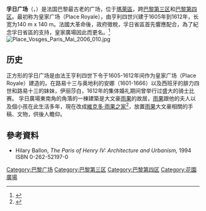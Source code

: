 {{Infobox street
| name = 孚日廣場<br />{{lang|fr|Place des Vosges}}
| image = Paris, Place des Vosges - OpenStreetMap.svg
| image_size = 230px
| image_alt = 
| caption = 孚日廣場地圖
| map_type = France Paris
| map_size = 265
| coordinates = {{coord|48|51|20|N|2|21|56|E|region:FR_type:landmark|display=inline,title}}
| arrondissement = [[巴黎第三區|第三區]]、[[巴黎第四區|第四區]]
| quarter = Archives<br />Arsenal
| terminus_a = {{link-fr|比拉格路|Rue de Birague}}11支號
| terminus_b = {{link-fr|貝阿恩路|Rue de Béarn}}1號
| length = {{convert|140|m|abbr=on}}
| width = {{convert|140|m|abbr=on}}
| completion_date = 1605年7月
| inauguration_label = 命名
| inauguration_date = 
}}

'''孚日广场'''（{{lang-fr|Place des Vosges}}，{{IPA-fr|plas de voʒ}}）是法国巴黎最古老的广场，位于[[瑪萊區|瑪萊區]]，跨[[巴黎第三区|巴黎第三区]]和[[巴黎第四区|巴黎第四区]]。最初称为皇家广场（Place Royale），由亨利四世兴建于1605年到1612年，长宽为140 m x 140 m。法國大革命後，政府徵稅，孚日省區首先響應配合，為了紀念孚日省區的支持，皇家廣場因此而更名。<ref>{{Cite web |url=http://www.parismarais.com/en/visit-the-marais-district/the-marais-neighborhoods/place-des-vosges.html |title=巴黎瑪黑區孚日廣場 |access-date=2017-02-21 |archive-date=2018-02-04 |archive-url=https://web.archive.org/web/20180204080537/http://www.parismarais.com/en/visit-the-marais-district/the-marais-neighborhoods/place-des-vosges.html |dead-url=no }}</ref>
[[Image:Place_Vosges_Paris_Mai_2006_010.jpg|thumb]]

==历史==
正方形的孚日广场是由法王亨利四世下令于1605-1612年间作为皇家广场（Place Royale）建造的。在路易十三与奥地利的安娜（1601-1666）以及西班牙的腓力四世和路易十三的妹妹，伊丽莎白，1612年的集体婚礼期间曾举行过盛大的骑士比赛。
孚日廣場東南角的角落的一棟建築是大文豪[[雨果|雨果]]的故居，[[雨果|雨果]]跟他的夫人以及個小孩在此生活多年，現在改成[[維克多·雨果之家|維克多·雨果之家]]<ref>{{Cite web |url=http://maisonsvictorhugo.paris.fr/en/museum-collections/museums-history |title=雨果紀念館的歷史 |access-date=2017-02-21 |archive-date=2020-11-27 |archive-url=https://web.archive.org/web/20201127144723/https://www.maisonsvictorhugo.paris.fr/en/museum-collections/museums-history |dead-url=no }}</ref>，放置[[雨果|雨果]]大文豪相關的手稿、文物，供後人瞻仰。

==參考資料==
<div class="references-small">
<references />
</div>
*Hilary Ballon, ''The Paris of Henry IV: Architecture and Urbanism,'' 1994  ISBN 0-262-52197-0
{{巴黎名胜}}

[[Category:巴黎广场|Category:巴黎广场]]
[[Category:巴黎第三区|Category:巴黎第三区]]
[[Category:巴黎第四区|Category:巴黎第四区]]
[[Category:花園廣場|Category:花園廣場]]